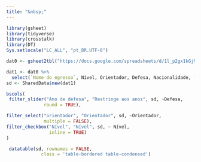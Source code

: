 ```yaml
---
title: "&nbsp;"
---
```


```r

library(gsheet)
library(tidyverse)
library(crosstalk)
library(DT)
Sys.setlocale("LC_ALL", "pt_BR.UTF-8")

dat0 <- gsheet2tbl("https://docs.google.com/spreadsheets/d/1l_p2gx1kGjMypej5dKscw2wzugaRNUkuzFEc38qfk8E/edit?usp=sharing")

dat1 <- dat0 %>% 
  select(`Nome do egresso`, Nível, Orientador, Defesa, Nacionalidade, `Tipo de vínculo`) 
sd <- SharedData$new(dat1)


```




```r

bscols(
 filter_slider("Ano de defesa", "Restringe aos anos", sd, ~Defesa,
              round = TRUE),

filter_select("orientador", "Orientador", sd, ~Orientador,
              multiple = FALSE),
filter_checkbox("Nível", "Nível", sd, ~ Nível, 
                inline = TRUE)
)

 datatable(sd, rownames = FALSE,
             class = 'table-bordered table-condensed')
           


```


